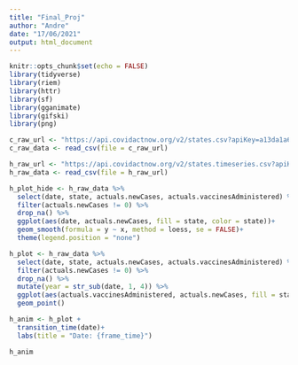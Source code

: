 ```yaml
---
title: "Final_Proj"
author: "Andre"
date: "17/06/2021"
output: html_document
---
```


```r
knitr::opts_chunk$set(echo = FALSE)
library(tidyverse)
library(riem)
library(httr)
library(sf)
library(gganimate)
library(gifski)
library(png)
```


```r
c_raw_url <- "https://api.covidactnow.org/v2/states.csv?apiKey=a13da1a6818345c697cc89ea4554529a"
c_raw_data <- read_csv(file = c_raw_url)

h_raw_url <- "https://api.covidactnow.org/v2/states.timeseries.csv?apiKey=a13da1a6818345c697cc89ea4554529a"
h_raw_data <- read_csv(file = h_raw_url)

```


```r
h_plot_hide <- h_raw_data %>% 
  select(date, state, actuals.newCases, actuals.vaccinesAdministered) %>% 
  filter(actuals.newCases != 0) %>% 
  drop_na() %>% 
  ggplot(aes(date, actuals.newCases, fill = state, color = state))+
  geom_smooth(formula = y ~ x, method = loess, se = FALSE)+
  theme(legend.position = "none")
```

```r
h_plot <- h_raw_data %>% 
  select(date, state, actuals.newCases, actuals.vaccinesAdministered) %>% 
  filter(actuals.newCases != 0) %>% 
  drop_na() %>% 
  mutate(year = str_sub(date, 1, 4)) %>% 
  ggplot(aes(actuals.vaccinesAdministered, actuals.newCases, fill = state, color = state))+
  geom_point()
```


```r
h_anim <- h_plot +
  transition_time(date)+
  labs(title = "Date: {frame_time}")

h_anim
  
```

